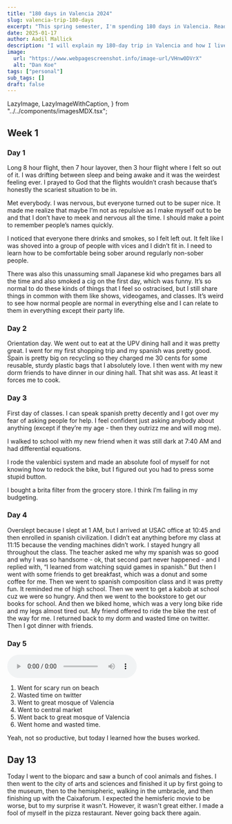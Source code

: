 ```yaml
---
title: "180 days in Valencia 2024"
slug: valencia-trip-180-days
excerpt: "This spring semester, I'm spending 180 days in Valencia. Read to experience Valencia for yourself and understand what it's like to live in Spain."
date: 2025-01-17
author: Aadil Mallick
description: "I will explain my 180-day trip in Valencia and how I lived there."
image:
  url: "https://www.webpagescreenshot.info/image-url/VHnw0DVrX"
  alt: "Dan Koe"
tags: ["personal"]
sub_tags: []
draft: false
---
```


  LazyImage,
  LazyImageWithCaption,
} from "../../components/imagesMDX.tsx";

## Week 1

### Day 1

Long 8 hour flight, then 7 hour layover, then 3 hour flight where I felt so out of it. I was drifting between sleep and being awake and it was the weirdest feeling ever. I prayed to God that the flights wouldn’t crash because that’s honestly the scariest situation to be in.

Met everybody. I was nervous, but everyone turned out to be super nice. It made me realize that maybe I’m not as repulsive as I make myself out to be and that I don’t have to meek and nervous all the time. I should make a point to remember people’s names quickly.

I noticed that everyone there drinks and smokes, so I felt left out. It felt like I was shoved into a group of people with vices and I didn’t fit in. I need to learn how to be comfortable being sober around regularly non-sober people.

There was also this unassuming small Japanese kid who pregames bars all the time and also smoked a cig on the first day, which was funny. It’s so normal to do these kinds of things that I feel so ostracised, but I still share things in common with them like shows, videogames, and classes. It’s weird to see how normal people are normal in everything else and I can relate to them in everything except their party life.

### Day 2

<LazyImage
  src="https://www.webpagescreenshot.info/image-url/hEk3uPYTM"
  width={797}
  height={598}
  alt="UPV Student House"
  aspectRatio
/>

Orientation day. We went out to eat at the UPV dining hall and it was pretty great. I went for my first shopping trip and my spanish was pretty good. Spain is pretty big on recycling so they charged me 30 cents for some reusable, sturdy plastic bags that I absolutely love. I then went with my new dorm friends to have dinner in our dining hall. That shit was ass. At least it forces me to cook.

### Day 3

<LazyImageWithCaption
  src="https://www.webpagescreenshot.info/image-url/q3GULkr28"
  width={797}
  height={598}
  alt="Student breakfast at UPV, which is croissant and capuccino for 2.40 euros"
  aspectRatio
  caption="The Student breakfast at La Piazette, which is in UPV, is a capuccino, orange juice, and croissant all for just 4.90 euros. In the US this would be 12 dollars."
/>

First day of classes. I can speak spanish pretty decently and I got over my fear of asking people for help. I feel confident just asking anybody about anything (except if they’re my age - then they outrizz me and will mog me).

I walked to school with my new friend when it was still dark at 7:40 AM and had differential equations.

I rode the valenbici system and made an absolute fool of myself for not knowing how to redock the bike, but I figured out you had to press some stupid button.

I bought a brita filter from the grocery store. I think I’m failing in my budgeting.

### Day 4

<LazyImageWithCaption
  src="https://www.webpagescreenshot.info/image-url/jIgsZoyFJ"
  width={797}
  height={598}
  alt="Stray black cat"
  aspectRatio
  caption="Stray black cat that I saw on the way to school."
/>

Overslept because I slept at 1 AM, but I arrived at USAC office at 10:45 and then enrolled in spanish civilization. I didn’t eat anything before my class at 11:15 because the vending machines didn’t work. I stayed hungry all throughout the class. The teacher asked me why my spanish was so good and why I was so handsome - ok, that second part never happened - and I replied with, “I learned from watching squid games in spanish.” But then I went with some friends to get breakfast, which was a donut and some coffee for me. Then we went to spanish composition class and it was pretty fun. It reminded me of high school. Then we went to get a kabob at school cuz we were so hungry. And then we went to the bookstore to get our books for school. And then we biked home, which was a very long bike ride and my legs almost tired out. My friend offered to ride the bike the rest of the way for me. I returned back to my dorm and wasted time on twitter. Then I got dinner with friends.

### Day 5

<audio src="/valencia-day-5.m4a" controls preload="metadata"></audio>

<LazyImage
  src="https://www.webpagescreenshot.info/image-url/VHnw0DVrX"
  width={797}
  height={598}
  alt="palm tree at Grand Mosque of Valencia"
/>

1. Went for scary run on beach
2. Wasted time on twitter
3. Went to great mosque of Valencia
4. Went to central market
5. Went back to great mosque of Valencia
6. Went home and wasted time.

Yeah, not so productive, but today I learned how the buses worked.

<LazyImage
  src="https://www.webpagescreenshot.info/image-url/I7EhYfFzL"
  width={797}
  height={598}
  alt="palm tree at Grand Mosque of Valencia"
/>

## Day 13

Today I went to the bioparc and saw a bunch of cool animals and fishes. I then went to the city of arts and sciences and finished it up by first going to the museum, then to the hemispheric, walking in the umbracle, and then finishing up with the Caixaforum. I expected the hemisferic movie to be worse, but to my surprise it wasn't. However, it wasn't great either. I made a fool of myself in the pizza restaurant. Never going back there again.
